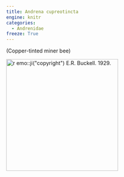 ```yaml
---
title: Andrena cupreotincta
engine: knitr
categories:
  - Andrenidae
freeze: True
---
```

(Copper-tinted miner bee)

[![`r emo::ji("copyright")` E.R. Buckell. 1929.](https://www.zoology.ubc.ca/entomology/main/Hymenoptera/Andrenidae/Andrena%20cyanophila%20(3lateral).jpg){height=300}](https://www.zoology.ubc.ca/entomology/main/Hymenoptera/Andrenidae/Andrena%20cupreotincta%20(3lateral).jpg)
